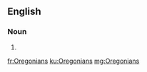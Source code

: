 ==English==

===Noun===
{{head|en}}

# {{plural of|Oregonian}}

[[fr:Oregonians]]
[[ku:Oregonians]]
[[mg:Oregonians]]